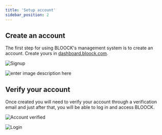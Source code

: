 ```yaml
---
title: 'Setup account'
sidebar_position: 2
---
```


## Create an account

The first step for using BLOOCK's management system is to create an account. Create yours in [dashboard.bloock.com](https://dashboard.bloock.com/).

![Signup](https://cdn.bloock.com/hosting/v1/hosted/41b6d2d8-28f9-4ff6-ae00-e53697b06899)

![enter image description here](https://cdn.bloock.dev/hosting/v1/hosted/d6e39f1e-1f27-4e9e-bf0a-8a8ca7f9f8e8)

## Verify your account

Once created you will need to verify your account through a verification email and just after that, you will be able to log in and access BLOOCK.

![Account verified](https://cdn.bloock.com/hosting/v1/hosted/94a36eb4-1f45-4071-9300-6581879ee423)

![Login](https://cdn.bloock.com/hosting/v1/hosted/7a4364bb-453f-40bd-b0c4-a364fcad2e91)
